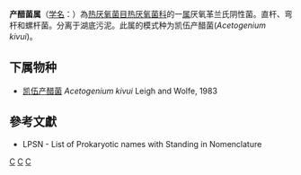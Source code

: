 {{Automatic taxobox
| taxon = Acetogenium
| authority = Leigh and Wolfe，1983
| type species = 凯伍产醋菌<br>''Acetogenium kivui''
| type species authority = Leigh and Wolfe, 1983
| synonyms =
* ''Thermoanaerobacter'' <small>Wiegel and Ljungdahl 1982</small>
* ''Thermobacteroides'' <small>Ben-Bassat and Zeikus 1983</small>
* ''Thermoanaerobium'' <small>Zeikus et al. 1983</small>
}}
'''产醋菌属'''（[[学名|学名]]：{{lang|la|''Acetogenium''}}）為[[热厌氧菌目|热厌氧菌目]][[热厌氧菌科|热厌氧菌科]]的一[[属|属]]厌氧革兰氏阴性菌。直杆、弯杆和螺杆菌。分离于湖底污泥。此属的模式种为凯伍产醋菌(''Acetogenium kivui'')。

==下属物种==
* [[凯伍产醋菌|凯伍产醋菌]] ''Acetogenium kivui'' Leigh and Wolfe, 1983

==參考文獻==
{{reflist}}
* LPSN - List of Prokaryotic names with Standing in Nomenclature

{{taxonbar}}

[[Category:革兰氏阴性菌|C]]
[[Category:_热厌氧菌科|C]]
[[Category:1983年描述的分类群|C]]